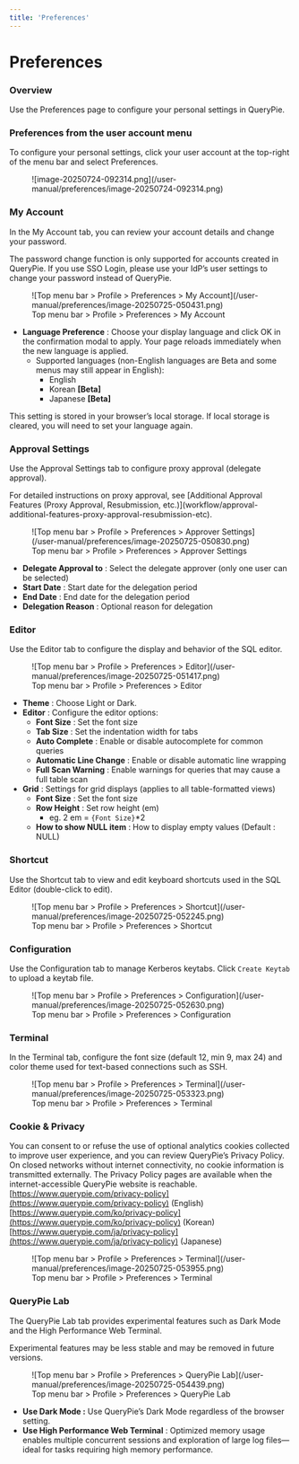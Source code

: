```yaml
---
title: 'Preferences'
---
```



# Preferences

### Overview

Use the Preferences page to configure your personal settings in QueryPie.

### Preferences from the user account menu

To configure your personal settings, click your user account at the top-right of the menu bar and select Preferences.

<figure data-layout="center" data-align="center">
![image-20250724-092314.png](/user-manual/preferences/image-20250724-092314.png)
</figure>

### My Account

In the My Account tab, you can review your account details and change your password.

<Callout type="info">
The password change function is only supported for accounts created in QueryPie. If you use SSO Login, please use your IdP’s user settings to change your password instead of QueryPie.
</Callout>

<figure data-layout="center" data-align="center">
![Top menu bar &gt; Profile &gt; Preferences &gt; My Account](/user-manual/preferences/image-20250725-050431.png)
<figcaption>
Top menu bar &gt; Profile &gt; Preferences &gt; My Account
</figcaption>
</figure>

*  **Language Preference**  : Choose your display language and click OK in the confirmation modal to apply. Your page reloads immediately when the new language is applied. 
    * Supported languages (non-English languages are Beta and some menus may still appear in English): 
        * English
        * Korean **[Beta]** 
        * Japanese **[Beta]** 

<Callout type="important">
This setting is stored in your browser’s local storage. If local storage is cleared, you will need to set your language again.
</Callout>

### Approval Settings

Use the Approval Settings tab to configure proxy approval (delegate approval).

<Callout type="info">
For detailed instructions on proxy approval, see [Additional Approval Features (Proxy Approval, Resubmission, etc.)](workflow/approval-additional-features-proxy-approval-resubmission-etc).
</Callout>

<figure data-layout="center" data-align="center">
![Top menu bar &gt; Profile &gt; Preferences &gt; Approver Settings](/user-manual/preferences/image-20250725-050830.png)
<figcaption>
Top menu bar &gt; Profile &gt; Preferences &gt; Approver Settings
</figcaption>
</figure>

*  **Delegate Approval to**  : Select the delegate approver (only one user can be selected)
*  **Start Date**  : Start date for the delegation period
*  **End Date**  : End date for the delegation period
*  **Delegation Reason**  : Optional reason for delegation

### Editor

Use the Editor tab to configure the display and behavior of the SQL editor.

<figure data-layout="center" data-align="center">
![Top menu bar &gt; Profile &gt; Preferences &gt; Editor](/user-manual/preferences/image-20250725-051417.png)
<figcaption>
Top menu bar &gt; Profile &gt; Preferences &gt; Editor
</figcaption>
</figure>

*  **Theme** : Choose Light or Dark. 
*  **Editor**  : Configure the editor options: 
    *  **Font Size**  : Set the font size
    *  **Tab Size**  : Set the indentation width for tabs
    *  **Auto Complete**  : Enable or disable autocomplete for common queries
    *  **Automatic Line Change**  : Enable or disable automatic line wrapping
    *  **Full Scan Warning**  : Enable warnings for queries that may cause a full table scan
*  **Grid** : Settings for grid displays (applies to all table-formatted views)
    *  **Font Size**  : Set the font size
    *  **Row Height**  : Set row height (em)
        * eg. 2 em = `{Font Size}`*2
    *  **How to show NULL item** : How to display empty values (Default : NULL)

### Shortcut

Use the Shortcut tab to view and edit keyboard shortcuts used in the SQL Editor (double-click to edit).

<figure data-layout="center" data-align="center">
![Top menu bar &gt; Profile &gt; Preferences &gt; Shortcut](/user-manual/preferences/image-20250725-052245.png)
<figcaption>
Top menu bar &gt; Profile &gt; Preferences &gt; Shortcut
</figcaption>
</figure>

### Configuration

Use the Configuration tab to manage Kerberos keytabs. Click `Create Keytab` to upload a keytab file.

<figure data-layout="center" data-align="center">
![Top menu bar &gt; Profile &gt; Preferences &gt; Configuration](/user-manual/preferences/image-20250725-052630.png)
<figcaption>
Top menu bar &gt; Profile &gt; Preferences &gt; Configuration
</figcaption>
</figure>

### Terminal

In the Terminal tab, configure the font size (default 12, min 9, max 24) and color theme used for text-based connections such as SSH.

<figure data-layout="center" data-align="center">
![Top menu bar &gt; Profile &gt; Preferences &gt; Terminal](/user-manual/preferences/image-20250725-053323.png)
<figcaption>
Top menu bar &gt; Profile &gt; Preferences &gt; Terminal
</figcaption>
</figure>

### Cookie & Privacy

You can consent to or refuse the use of optional analytics cookies collected to improve user experience, and you can review QueryPie’s Privacy Policy. On closed networks without internet connectivity, no cookie information is transmitted externally. The Privacy Policy pages are available when the internet-accessible QueryPie website is reachable.<br/>[https://www.querypie.com/privacy-policy](https://www.querypie.com/privacy-policy) (English)<br/>[https://www.querypie.com/ko/privacy-policy](https://www.querypie.com/ko/privacy-policy) (Korean)<br/>[https://www.querypie.com/ja/privacy-policy](https://www.querypie.com/ja/privacy-policy) (Japanese)

<figure data-layout="center" data-align="center">
![Top menu bar &gt; Profile &gt; Preferences &gt; Terminal](/user-manual/preferences/image-20250725-053955.png)
<figcaption>
Top menu bar &gt; Profile &gt; Preferences &gt; Terminal
</figcaption>
</figure>

### QueryPie Lab

The QueryPie Lab tab provides experimental features such as Dark Mode and the High Performance Web Terminal.

<Callout type="important">
Experimental features may be less stable and may be removed in future versions.
</Callout>

<figure data-layout="center" data-align="center">
![Top menu bar &gt; Profile &gt; Preferences &gt; QueryPie Lab](/user-manual/preferences/image-20250725-054439.png)
<figcaption>
Top menu bar &gt; Profile &gt; Preferences &gt; QueryPie Lab
</figcaption>
</figure>

*  **Use Dark Mode :**  Use QueryPie’s Dark Mode regardless of the browser setting.
*  **Use High Performance Web Terminal** : Optimized memory usage enables multiple concurrent sessions and exploration of large log files—ideal for tasks requiring high memory performance.
